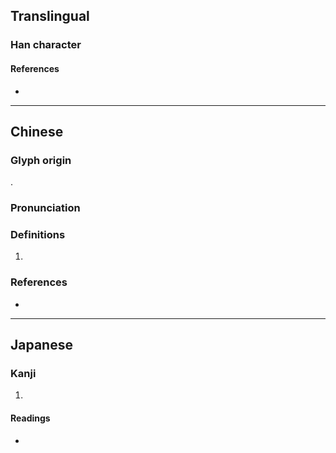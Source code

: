 {{character info/new}}
==Translingual==

===Han character===
{{Han char|rn=38|rad=女|as=14|sn=17|four=43421|canj=VJPN|ids=⿰女寧}}

====References====
* {{Han ref|kx=0272.260|dkj=06808|hdz=21088.020|uh=5B23|ud=23331|bh=ECD1|bd=60625}}

----

==Chinese==
{{zh-forms|s=𪥰}}

===Glyph origin===
{{Han etym}}
{{Han compound|女|寧|ls=psc|c1=s|c2=p|t1=woman}}.

===Pronunciation===
{{zh-pron
|m=níng
|c=ning4
|mc=y
|oc=y
|cat=
}}

===Definitions===
{{zh-hanzi}}

# {{rfdef|zh}}

===References===
* {{R:yue:Jyutping Database}}

----

==Japanese==

===Kanji===
{{ja-kanji|grade=|rs=女14}}

# {{defn|lang=ja|sort=女14}}

====Readings====
* {{ja-readings|on=[[たう]] (tau), [[にゃう]] (nyau), [[でい]] (dei)|kun=[[からだのさま]] (karadanosama), [[しずか]] (shizuka)}}